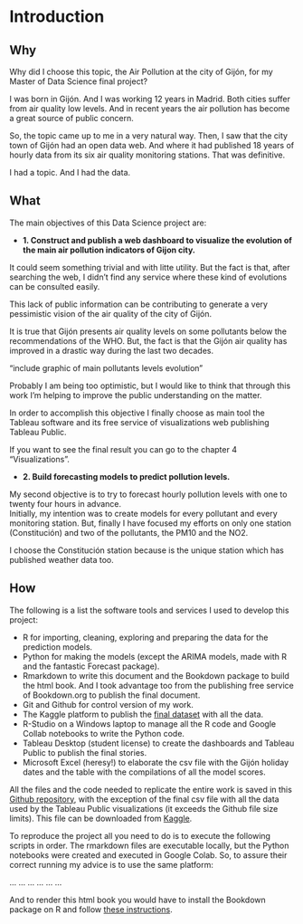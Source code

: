 # Introduction {#intro}


## Why

Why did I choose this topic, the Air Pollution at the city of Gijón, for my Master of Data Science final project? 

I was born in Gijón. And I was working 12 years in Madrid. Both cities suffer from air quality low levels. And in recent years the air pollution has become a great source of public concern. 

So, the topic came up to me in a very natural way. Then, I saw that the city town of Gijón had an open data web. And where it had published 18 years of hourly data from its six air quality monitoring stations. That  was definitive. 
 
I had a topic. And I had the data.

## What

The main objectives of this Data Science project are:  
  
 * __1. Construct and publish a web dashboard to visualize the evolution of the main air pollution indicators of Gijon city.__   
  
It could seem something trivial and with litte utility. But the fact is that, after searching the web, I didn't find any service where these kind of evolutions can be consulted easily. 
  
This lack of public information can be contributing to generate a very pessimistic vision of the air quality of the city of Gijón. 

It is true that Gijón presents air quality levels on some pollutants below the recommendations of the WHO. But, the fact is that the Gijón air quality has improved in a drastic way during the last two decades.

"include graphic of main pollutants levels evolution"

Probably I am being too optimistic, but I would like to think that through this work I'm helping to improve the public understanding on the matter.  

In order to accomplish this objective I finally choose as main tool the Tableau software and its free service of visualizations web publishing Tableau Public.

If you want to see the final result you can go to the chapter 4 "Visualizations". 

 
 * __2. Build forecasting models to predict pollution levels.__
 
 My second objective is to try to forecast hourly pollution levels with one to twenty four hours in advance.   
 Initially, my intention was to create models for every pollutant and every monitoring station. But, finally I have focused my efforts on only one station (Constitución) and two of the pollutants, the PM10 and the NO2. 

I choose the Constitución station because is the unique station which has published weather data too.   


## How

The following is a list the software tools and services I used to develop this project:

* R for importing, cleaning, exploring and preparing the data for the prediction models.  
* Python for making the models (except the ARIMA models, made with R and the fantastic Forecast package).  
* Rmarkdown to write this document and the Bookdown package to build the html book. And I took advantage too from the publishing free service of Bookdown.org  to publish the final document.  
* Git and Github for control version of my work.   
* The Kaggle platform to publish the [final dataset](https://www.kaggle.com/goseri/air-quality-data-gijn-city-2000-2017) with all the data.   
* R-Studio on a Windows laptop to manage all the R code and Google Collab notebooks to write the Python code.   
* Tableau Desktop (student license) to create the dashboards and Tableau Public to publish the final stories.
* Microsoft Excel (heresy!) to elaborate the csv file with the Gijón holiday dates and the table with the compilations of all the model scores.

All the files and the code needed to replicate the entire work is saved in this [Github repository](https://github.com/sergioberdiales/TFM_KSchool_Gijon_Air_Pollution), with the exception of the final csv file with all the data used by the Tableau Public visualizations (it exceeds the Github file size limits). This file can be downloaded from [Kaggle](https://www.kaggle.com/goseri/air-quality-data-gijn-city-2000-2017).

To reproduce the project all you need to do is to execute the following scripts in order. The rmarkdown files are executable locally, but the Python notebooks were created and executed in Google Colab. So, to assure their correct running my advice is to use the same platform:

...
...
...
...
...
...

And to render this html book you would have to install the Bookdown package on R and follow [these instructions](https://bookdown.org/yihui/bookdown/usage.html). 

